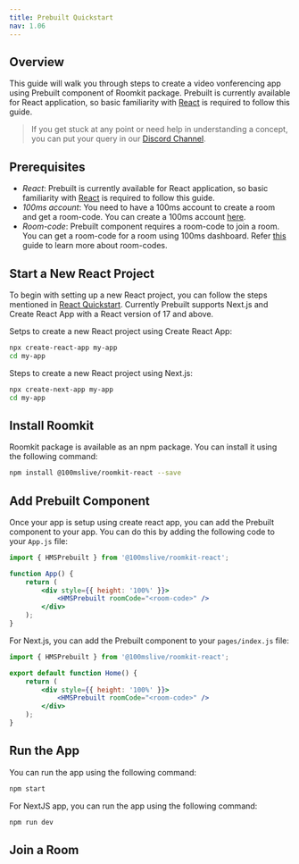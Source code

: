 ```yaml
---
title: Prebuilt Quickstart
nav: 1.06
---
```


## Overview

This guide will walk you through steps to create a video vonferencing app using Prebuilt component of Roomkit package.
Prebuilt is currently available for React application, so basic familiarity with [React](https://reactjs.org/) is required to follow this guide.

> If you get stuck at any point or need help in understanding a concept, you can put your query in our [Discord Channel](https://100ms.live/discord).

## Prerequisites

-   _React_: Prebuilt is currently available for React application, so basic familiarity with [React](https://reactjs.org/) is required to follow this guide.
-   _100ms account_: You need to have a 100ms account to create a room and get a room-code. You can create a 100ms account [here](https://dashboard.100ms.live/signup).
-   _Room-code_: Prebuilt component requires a room-code to join a room. You can get a room-code for a room using 100ms dashboard. Refer [this](/get-started/v2/get-started/prebuilt/room-codes/overview) guide to learn more about room-codes.

## Start a New React Project

To begin with setting up a new React project, you can follow the steps mentioned in [React Quickstart](https://reactjs.org/docs/create-a-new-react-app.html#create-react-app).
Currently Prebuilt supports Next.js and Create React App with a React version of 17 and above.

Setps to create a new React project using Create React App:

```bash
npx create-react-app my-app
cd my-app
```

Steps to create a new React project using Next.js:

```bash title="Next.js" {1}
npx create-next-app my-app
cd my-app
```

## Install Roomkit

Roomkit package is available as an npm package. You can install it using the following command:

```bash
npm install @100mslive/roomkit-react --save
```

## Add Prebuilt Component

Once your app is setup using create react app, you can add the Prebuilt component to your app. You can do this by adding the following code to your `App.js` file:

```jsx title="App.js"
import { HMSPrebuilt } from '@100mslive/roomkit-react';

function App() {
    return (
        <div style={{ height: '100%' }}>
            <HMSPrebuilt roomCode="<room-code>" />
        </div>
    );
}
```

For Next.js, you can add the Prebuilt component to your `pages/index.js` file:

```jsx title="pages/index.js"
import { HMSPrebuilt } from '@100mslive/roomkit-react';

export default function Home() {
    return (
        <div style={{ height: '100%' }}>
            <HMSPrebuilt roomCode="<room-code>" />
        </div>
    );
}
```

## Run the App

You can run the app using the following command:

```bash
npm start
```

For NextJS app, you can run the app using the following command:

```bash
npm run dev
```

## Join a Room
